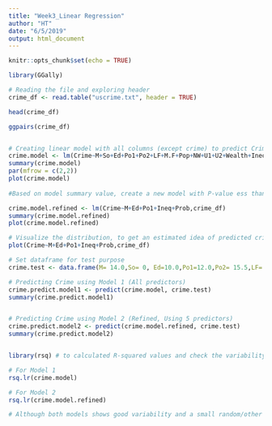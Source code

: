 ---
title: "Week3_Linear Regression"
author: "HT"
date: "6/5/2019"
output: html_document
---

```{r setup, include=FALSE}
knitr::opts_chunk$set(echo = TRUE)
```

```{r}

library(GGally)

# Reading the file and exploring header
crime_df <- read.table("uscrime.txt", header = TRUE)

head(crime_df)

ggpairs(crime_df)


# Creating linear model with all columns (except crime) to predict Crime 
crime.model <- lm(Crime~M+So+Ed+Po1+Po2+LF+M.F+Pop+NW+U1+U2+Wealth+Ineq+Prob+Time, data = crime_df)
summary(crime.model)
par(mfrow = c(2,2))
plot(crime.model)
 
#Based on model summary value, create a new model with P-value ess than .05

crime.model.refined <- lm(Crime~M+Ed+Po1+Ineq+Prob,crime_df)
summary(crime.model.refined)
plot(crime.model.refined)

# Visualize the distribution, to get an estimated idea of predicted crime value later
plot(Crime~M+Ed+Po1+Ineq+Prob,crime_df)

# Set dataframe for test purpose
crime.test <- data.frame(M= 14.0,So= 0, Ed=10.0,Po1=12.0,Po2= 15.5,LF= 0.640,M.F= 94.0,Pop= 150,NW= 1.1,U1= 0.120,U2= 3.6,Wealth= 3200,Ineq= 20.1,Prob= 0.04,Time = 39.0)

# Predicting Crime using Model 1 (All predictors)
crime.predict.model1 <- predict(crime.model, crime.test)
summary(crime.predict.model1)


# Predicting Crime using Model 2 (Refined, Using 5 predictors)
crime.predict.model2 <- predict(crime.model.refined, crime.test)
summary(crime.predict.model2)


library(rsq) # to calculated R-squared values and check the variability in data. I will be using the rsq.lr, R squared value for linear model.

# For Model 1
rsq.lr(crime.model)

# For Model 2
rsq.lr(crime.model.refined)

# Although both models shows good variability and a small random/other effects, model 2 looks to be better at predicting the crime rate. As value predicted by Model 1 is very small, and when we look at distribution of data the prediction of Model 2 >1000 looks more reasonable.

```